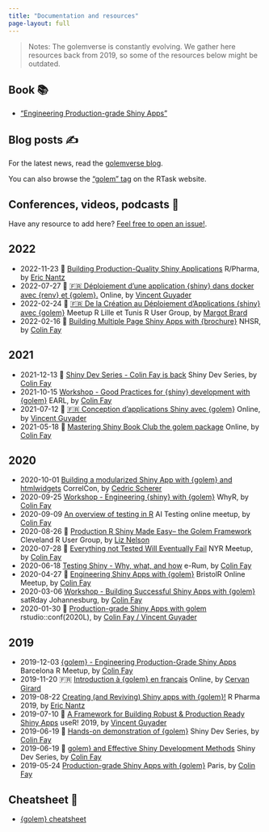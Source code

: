```yaml
---
title: "Documentation and resources"
page-layout: full
---
```


> Notes: The golemverse is constantly evolving. We gather here resources back from 2019, so some of the resources below might be outdated.

## Book 📚

- ["Engineering Production-grade Shiny Apps"](//engineering-shiny.org/)

## Blog posts ✍️

For the latest news, read the [golemverse blog](/news/).

You can also browse the ["golem" tag](https://rtask.thinkr.fr/golem/) on the RTask website.

## Conferences, videos, podcasts 🤩

Have any resource to add here? [Feel free to open an issue!](https://github.com/ThinkR-open/golemverse.org/issues).



## 2022


- 2022-11-23 🎥 [Building Production-Quality Shiny Applications](https://www.youtube.com/watch?v=_zm2GuSrZ14) R/Pharma, by [Eric Nantz](https://twitter.com/theRcast)
- 2022-07-27 🎥 [🇫🇷 Déploiement d'une application {shiny} dans docker avec {renv} et {golem}.](https://www.youtube.com/watch?v=diCG4t76k78) Online, by [Vincent Guyader](https://github.com/VincentGuyader)
- 2022-02-24 🎥 [🇫🇷 De la Création au Déploiement d’Applications {shiny} avec {golem}](https://www.youtube.com/watch?v=nfP-mGIsqVs) Meetup R Lille et Tunis R User Group, by [Margot Brard](https://github.com/MargotBr)
- 2022-02-16 🎥 [Building Multiple Page Shiny Apps with {brochure}](https://www.youtube.com/watch?v=8UiCqSKlfew) NHSR, by [Colin Fay](https://colinfay.me/)


## 2021


- 2021-12-13 🎥 [Shiny Dev Series - Colin Fay is back](https://speakerdeck.com/colinfay/workshop-good-practices-for-shiny-development-with-golem) Shiny Dev Series, by [Colin Fay](https://colinfay.me/)
- 2021-10-15  [Workshop - Good Practices for {shiny} development with {golem}](https://speakerdeck.com/colinfay/workshop-good-practices-for-shiny-development-with-golem) EARL, by [Colin Fay](https://colinfay.me/)
- 2021-07-12 🎥 [🇫🇷 Conception d'applications Shiny avec {golem}](https://www.youtube.com/watch?v=0f5Me1PFGDs) Online, by [Vincent Guyader](https://github.com/VincentGuyader)
- 2021-05-18 🎥 [Mastering Shiny Book Club the golem package](https://www.youtube.com/watch?v=Vq2GKCbfpTI) Online, by [Colin Fay](https://colinfay.me/)


## 2020


- 2020-10-01  [Building a modularized Shiny App with {golem} and htmlwidgets](https://www.youtube.com/watch?v=zCG3xk-QLSI) CorrelCon, by [Cedric Scherer](https://www.cedricscherer.com/)
- 2020-09-25  [Workshop - Engineering {shiny} with {golem}](https://speakerdeck.com/colinfay/engineering-shiny-with-golem-whyr) WhyR, by [Colin Fay](https://colinfay.me/)
- 2020-09-09  [An overview of testing in R](https://speakerdeck.com/colinfay/an-overview-of-testing-in-r) AI Testing online meetup, by [Colin Fay](https://colinfay.me/)
- 2020-08-26 🎥 [Production R Shiny Made Easy-- the Golem Framework](https://www.youtube.com/watch?v=Xl-xb7y15Ls) Cleveland R User Group, by [Liz Nelson](https://www.liz-nelson.com/)
- 2020-07-28 🎥 [Everything not Tested Will Eventually Fail](https://www.youtube.com/watch?v=Zw-u02up3q4) NYR Meetup, by [Colin Fay](https://colinfay.me/)
- 2020-06-18  [Testing Shiny - Why, what, and how](https://speakerdeck.com/colinfay/erum-2020-testing-shiny-why-what-and-how) e-Rum, by [Colin Fay](https://colinfay.me/)
- 2020-04-27 🎥 [Engineering Shiny Apps with {golem}](https://youtu.be/aY5ekC4-WQs?t=1784) BristolR Online Meetup, by [Colin Fay](https://colinfay.me/)
- 2020-03-06  [Workshop - Building Successful Shiny Apps with {golem}](https://speakerdeck.com/colinfay/workshop-building-successful-shiny-apps-with-golem) satRday Johannesburg, by [Colin Fay](https://colinfay.me/)
- 2020-01-30 🎥 [Production-grade Shiny Apps with golem](https://resources.rstudio.com/rstudio-conf-2020/production-grade-shiny-apps-with-golem-colin-fay) rstudio::conf(2020L), by [Colin Fay / Vincent Guyader](https://thinkr.fr/)


## 2019


- 2019-12-03  [{golem} - Engineering Production-Grade Shiny Apps](https://speakerdeck.com/colinfay/engineering-production-grade-shiny-apps-with-golem) Barcelona R Meetup, by [Colin Fay](https://colinfay.me/)
- 2019-11-20 🇫🇷 [Introduction à {golem} en français](https://youtu.be/6qI4NzxlAFU) Online, by [Cervan Girard](https://github.com/Cervangirard)
- 2019-08-22  [Creating (and Reviving) Shiny apps with {golem}!](https://rpodcast.gitlab.io/golem_rpharma2019/) R Pharma 2019, by [Eric Nantz](https://twitter.com/theRcast)
- 2019-07-10 🎥 [A Framework for Building Robust &amp; Production Ready Shiny Apps](https://youtu.be/tCAan6smrjs) useR\! 2019, by [Vincent Guyader](https://github.com/VincentGuyader)
- 2019-06-19 🎥 [Hands-on demonstration of {golem}](https://www.youtube.com/watch?v=3-p9XLvoJV0) Shiny Dev Series, by [Colin Fay](https://colinfay.me/)
- 2019-06-19 🎥 [golem} and Effective Shiny Development Methods](https://www.youtube.com/watch?v=OU1-CkSVdTI) Shiny Dev Series, by [Colin Fay](https://colinfay.me/)
- 2019-05-24  [Production-grade Shiny Apps with {golem}](https://speakerdeck.com/colinfay/production-grade-shiny-apps-with-golem) Paris, by [Colin Fay](https://colinfay.me/)

## Cheatsheet 📑

- [{golem} cheatsheet](https://thinkr.fr/golem_cheatsheet_v0.1.pdf)

